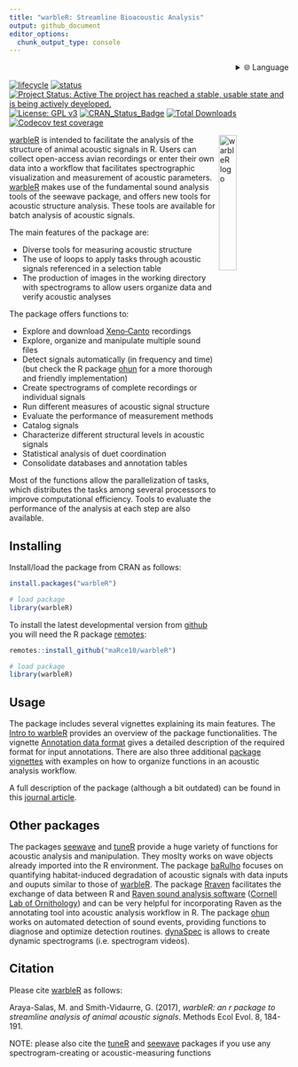 ```yaml
---
title: "warbleR: Streamline Bioacoustic Analysis"
output: github_document
editor_options: 
  chunk_output_type: console
---
```


<div align="right">
  <details>
    <summary >🌐 Language</summary>
    <div>
      <div align="center">
        <a href="https://openaitx.github.io/view.html?user=maRce10&project=warbleR&lang=en">English</a>
        | <a href="https://openaitx.github.io/view.html?user=maRce10&project=warbleR&lang=zh-CN">简体中文</a>
        | <a href="https://openaitx.github.io/view.html?user=maRce10&project=warbleR&lang=zh-TW">繁體中文</a>
        | <a href="https://openaitx.github.io/view.html?user=maRce10&project=warbleR&lang=ja">日本語</a>
        | <a href="https://openaitx.github.io/view.html?user=maRce10&project=warbleR&lang=ko">한국어</a>
        | <a href="https://openaitx.github.io/view.html?user=maRce10&project=warbleR&lang=hi">हिन्दी</a>
        | <a href="https://openaitx.github.io/view.html?user=maRce10&project=warbleR&lang=th">ไทย</a>
        | <a href="https://openaitx.github.io/view.html?user=maRce10&project=warbleR&lang=fr">Français</a>
        | <a href="https://openaitx.github.io/view.html?user=maRce10&project=warbleR&lang=de">Deutsch</a>
        | <a href="https://openaitx.github.io/view.html?user=maRce10&project=warbleR&lang=es">Español</a>
        | <a href="https://openaitx.github.io/view.html?user=maRce10&project=warbleR&lang=it">Italiano</a>
        | <a href="https://openaitx.github.io/view.html?user=maRce10&project=warbleR&lang=ru">Русский</a>
        | <a href="https://openaitx.github.io/view.html?user=maRce10&project=warbleR&lang=pt">Português</a>
        | <a href="https://openaitx.github.io/view.html?user=maRce10&project=warbleR&lang=nl">Nederlands</a>
        | <a href="https://openaitx.github.io/view.html?user=maRce10&project=warbleR&lang=pl">Polski</a>
        | <a href="https://openaitx.github.io/view.html?user=maRce10&project=warbleR&lang=ar">العربية</a>
        | <a href="https://openaitx.github.io/view.html?user=maRce10&project=warbleR&lang=fa">فارسی</a>
        | <a href="https://openaitx.github.io/view.html?user=maRce10&project=warbleR&lang=tr">Türkçe</a>
        | <a href="https://openaitx.github.io/view.html?user=maRce10&project=warbleR&lang=vi">Tiếng Việt</a>
        | <a href="https://openaitx.github.io/view.html?user=maRce10&project=warbleR&lang=id">Bahasa Indonesia</a>
        | <a href="https://openaitx.github.io/view.html?user=maRce10&project=warbleR&lang=as">অসমীয়া</
      </div>
    </div>
  </details>
</div>
<!-- README.md is generated from README.Rmd. Please edit that file -->

<!-- badges: start -->
[![lifecycle](https://img.shields.io/badge/lifecycle-maturing-brightgreen.svg)](https://lifecycle.r-lib.org/articles/stages.html)
[![status](https://tinyverse.netlify.app/badge/warbleR)](https://CRAN.R-project.org/package=warbleR)
[![Project Status: Active  The project has reached a stable, usable state and is being actively developed.](https://www.repostatus.org/badges/latest/active.svg)](https://www.repostatus.org/#active)
[![License: GPL v3](https://img.shields.io/badge/License-GPLv3-blue.svg)](https://www.gnu.org/licenses/gpl-3.0)
[![CRAN_Status_Badge](https://www.r-pkg.org/badges/version/warbleR)](https://cran.r-project.org/package=warbleR)
[![Total Downloads](https://cranlogs.r-pkg.org/badges/grand-total/warbleR)](https://cranlogs.r-pkg.org/badges/grand-total/warbleR)
[![Codecov test coverage](https://codecov.io/gh/maRce10/warbleR/branch/master/graph/badge.svg)](https://app.codecov.io/gh/maRce10/warbleR?branch=master)
<!-- badges: end -->


<img src="man/figures/warbleR_sticker.png" alt="warbleR logo" align="right" width = "25%" height="25%"/>

[warbleR](https://cran.r-project.org/package=warbleR) is intended to facilitate the analysis of the structure of animal acoustic signals in R. Users can collect open-access avian recordings or enter their own data into a workflow that facilitates spectrographic visualization and measurement of acoustic parameters. [warbleR](https://cran.r-project.org/package=warbleR) makes use of the fundamental sound analysis tools of the seewave package, and offers new tools for acoustic structure analysis. These tools are available for batch analysis of acoustic signals.

The main features of the package are:
 
 - Diverse tools for measuring acoustic structure
 - The use of loops to apply tasks through acoustic signals referenced in a selection table
 - The production of images in the working directory with spectrograms to allow users organize data and verify acoustic analyses

The package offers functions to:

 - Explore and download [Xeno‐Canto](https://xeno-canto.org/) recordings
 - Explore, organize and manipulate multiple sound files
 - Detect signals automatically (in frequency and time) (but check the R package [ohun](https://docs.ropensci.org/ohun/) for a more thorough and friendly implementation)
 - Create spectrograms of complete recordings or individual signals
 - Run different measures of acoustic signal structure
 - Evaluate the performance of measurement methods
 - Catalog signals
 - Characterize different structural levels in acoustic signals
 - Statistical analysis of duet coordination
 - Consolidate databases and annotation tables

Most of the functions allow the parallelization of tasks, which distributes the tasks among several processors to improve computational efficiency. Tools to evaluate the performance of the analysis at each step are also available.

## Installing

Install/load the package from CRAN as follows:

```r
install.packages("warbleR")

# load package
library(warbleR)
```

To install the latest developmental version from [github](https://github.com/) you will need the R package [remotes](https://cran.r-project.org/package=remotes):

```r
remotes::install_github("maRce10/warbleR")

# load package
library(warbleR)
```

## Usage

The package includes several vignettes explaining its main features. The [Intro to warbleR](https://marce10.github.io/warbleR/articles/warbleR.html) provides an overview of the package functionalities. The vignette [Annotation data format](https://marce10.github.io/warbleR/articles/annotation_data_format.html) gives a detailed description of the required format for input annotations. There are also three additional [package vignettes](https://marce10.github.io/warbleR/articles/) with examples on how to organize functions in an acoustic analysis workflow. 

A full description of the package (although a bit outdated) can be found in this [journal article](https://besjournals.onlinelibrary.wiley.com/doi/10.1111/2041-210X.12624).

## Other packages

The packages [seewave](https://cran.r-project.org/package=seewave) and  [tuneR](https://cran.r-project.org/package=seewave) provide a huge variety of functions for acoustic analysis and manipulation. They moslty works on wave objects already imported into the R environment. The package  [baRulho](https://cran.r-project.org/package=baRulho) focuses on quantifying habitat-induced degradation of acoustic signals with data inputs and ouputs similar to those of [warbleR](https://cran.r-project.org/package=warbleR). The package [Rraven](https://cran.r-project.org/package=Rraven) facilitates the exchange of data between R and [Raven sound analysis software](https://www.ravensoundsoftware.com/) ([Cornell Lab of Ornithology](https://www.birds.cornell.edu/home)) and can be very helpful for incorporating Raven as the annotating tool into acoustic analysis workflow in R. The package [ohun](https://docs.ropensci.org/ohun/) works on automated detection of sound events, providing functions to diagnose and optimize detection routines. [dynaSpec](https://cran.r-project.org/package=seewave) is allows to create dynamic spectrograms (i.e. spectrogram videos).

## Citation

Please cite [warbleR](https://cran.r-project.org/package=warbleR) as follows:

Araya-Salas, M. and Smith-Vidaurre, G. (2017), *warbleR: an r package to streamline analysis of animal acoustic signals*.   Methods Ecol Evol. 8, 184-191.

NOTE: please also cite the [tuneR](https://cran.r-project.org/package=tuneR) and [seewave](https://cran.r-project.org/package=seewave) packages if you use any spectrogram-creating or acoustic-measuring functions
